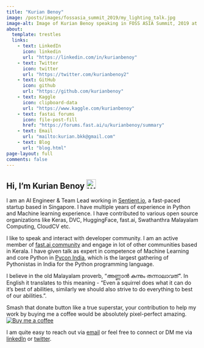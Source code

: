 ```yaml
---
title: "Kurian Benoy"
image: /posts/images/fossasia_summit_2019/my_lighting_talk.jpg
image-alt: Image of Kurian Benoy speaking in FOSS ASIA Summit, 2019 at Singapore.
about:
  template: trestles
  links:
    - text: LinkedIn
      icon: linkedin 
      url: "https://linkedin.com/in/kurianbenoy"
    - text: Twitter
      icon: twitter
      url: "https://twitter.com/kurianbenoy2"
    - text: GitHub
      icon: github
      url: "https://github.com/kurianbenoy"
    - text: Kaggle
      icon: clipboard-data
      url: "https://www.kaggle.com/kurianbenoy"
    - text: fastai forums
      icon: file-post-fill
      href: "https://forums.fast.ai/u/kurianbenoy/summary"
    - text: Email
      url: "mailto:kurian.bkk@gmail.com"
    - text: Blog
      url: "blog.html"
page-layout: full
comments: false
---
```


## Hi, I'm Kurian Benoy <img src="https://media.giphy.com/media/hvRJCLFzcasrR4ia7z/giphy.gif" width="25px" alt="Waving hand to say hello">

I am an AI Engineer & Team Lead working in [Sentient.io](https://www.sentient.io/en/), a fast-paced startup based in Singapore. I have multiple years of experience in Python and Machine learning experience. I have contributed to various open source organizations like Keras,
DVC, HuggingFace, fast.ai, Swathanthra Malayalam Computing, CloudCV etc.

I like to speak and interact with developer community. I am an active member of [fast.ai community](https://forums.fast.ai/u/kurianbenoy/summary) and engage
in lot of other communities based in Kerala. I have given talk as expert in competence of Machine Learning and core Python
in [Pycon India](https://in.pycon.org), which is the largest gathering of Pythonistas in India for the Python programming language.

I believe in the old Malayalam proverb, "അണ്ണാൻ കുന്നും തന്നാലാവത്". In English it translates to this meaning - "Even a squirrel does what it can do it's best of abilities, similarly we should also strive to do everything to best of our abilities.".

Smash that donate button like a true superstar, your contribution to help my work by buying me a coffee would be absolutely pixel-perfect amazing. [![Buy me a coffee](https://img.shields.io/badge/Buy%20me%20a%20coffee-Donate-green.svg)](https://www.buymeacoffee.com/kurianbkk8)

I am quite easy to reach out via [email](mailto:kurian.bkk@gmail.com) or
feel free to connect or DM me via [linkedIn](https://linkedin.com/in/kurianbenoy) or [twitter](ttps://twitter.com/kurianbenoy2).
 
